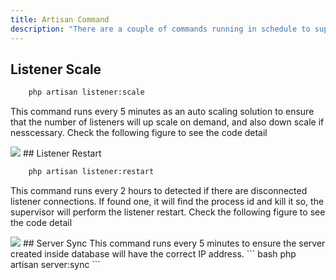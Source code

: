 ```yaml
---
title: Artisan Command
description: "There are a couple of commands running in schedule to support auto scaling logic."
---
```


## Listener Scale
```bash 
    php artisan listener:scale
```
This command runs every 5 minutes as an auto scaling solution to ensure that the number of listeners will up scale on demand, and also down scale if nesscessary.
Check the following figure to see the code detail
<Frame>
  <img src="images/listener_scale.png" />
</Frame>
## Listener Restart

```bash 
    php artisan listener:restart
```
This command runs every 2 hours to detected if there are disconnected listener connections. If found one, it will find the process id and kill it so, the supervisor will perform the listener restart.
Check the following figure to see the code detail
<Frame>
  <img src="images/listener_restart.png" />
</Frame>
## Server Sync
This command runs every 5 minutes to ensure the server created inside database will have the correct IP address. 
``` bash
    php artisan server:sync 
```